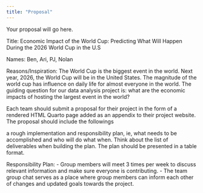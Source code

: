 ```yaml
---
title: "Proposal"
---
```


Your proposal will go here.

Title: Economic Impact of the World Cup: Predicting What Will Happen During the 2026 World Cup in the U.S 

Names: Ben, Ari, PJ, Nolan

Reasons/Inspiration: The World Cup is the biggest event in the world. Next year, 2026, the World Cup will be in the United States. The magnitude of the world cup has influence on daily life for almost everyone in the world. The guiding question for our data analysis project is: what are the economic impacts of hosting the largest event in the world? 


Each team should submit a proposal for their project in the form of a rendered HTML Quarto page added as an appendix to their project website. The proposal should include the followings


a rough implementation and responsibility plan, ie, what needs to be accomplished and who will do what when. Think about the list of deliverables when building the plan. The plan should be presented in a table format.

Responsibility Plan: 
- Group members will meet 3 times per week to discuss relevant information and make sure everyone is contributing. 
- The team group chat serves as a place where group members can inform each other of changes and updated goals towards the project. 
